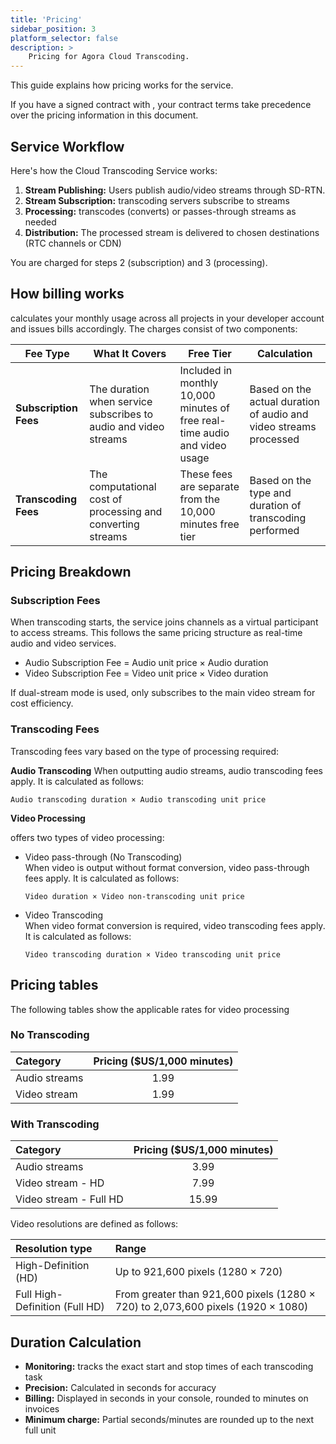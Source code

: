 ```yaml
---
title: 'Pricing'
sidebar_position: 3
platform_selector: false
description: >
    Pricing for Agora Cloud Transcoding.
---
```


This guide explains how pricing works for the <Vpd k="NAME" /> service.

<Admonition type="info">
If you have a signed contract with <Vg k="COMPANY" />, your contract terms take precedence over the pricing information in this document.
</Admonition>

## Service Workflow

Here's how the Cloud Transcoding Service works:

1. **Stream Publishing:** Users publish audio/video streams through <Vg k="COMPANY" /> SD-RTN.
2. **Stream Subscription:** <Vg k="COMPANY" /> transcoding servers subscribe to streams
3. **Processing:** <Vg k="COMPANY" /> transcodes (converts) or passes-through streams as needed
4. **Distribution:** The processed stream is delivered to chosen destinations (RTC channels or CDN)

You are charged for steps 2 (subscription) and 3 (processing).

## How billing works

<Vg k="COMPANY" /> calculates your monthly usage across all projects in your developer account and issues bills accordingly. The <Vpd k="NAME" /> charges consist of two components:

| Fee Type | What It Covers | Free Tier | Calculation |
|----------|---------------|-----------|-------------|
| **Subscription Fees** | The duration when <Vg k="COMPANY" /> service subscribes to audio and video streams | Included in monthly 10,000 minutes of free real-time audio and video usage | Based on the actual duration of audio and video streams processed |
| **Transcoding Fees** | The computational cost of processing and converting streams | These fees are separate from the 10,000 minutes free tier | Based on the type and duration of transcoding performed |


## Pricing Breakdown

### Subscription Fees

When transcoding starts, the service joins channels as a virtual participant to access streams. This follows the same pricing structure as <Vg k="COMPANY" /> real-time audio and video services.

- Audio Subscription Fee = Audio unit price × Audio duration  
- Video Subscription Fee = Video unit price × Video duration

<Admonition type="info"> 
If dual-stream mode is used, <Vg k="COMPANY" /> only subscribes to the main video stream for cost efficiency.
</Admonition>

### Transcoding Fees

Transcoding fees vary based on the type of processing required:

**Audio Transcoding**
When outputting audio streams, audio transcoding fees apply. It is calculated as follows:

`Audio transcoding duration × Audio transcoding unit price`

**Video Processing**

<Vg k="COMPANY" /> offers two types of video processing:

- Video pass-through (No Transcoding)  
    When video is output without format conversion, video pass-through fees apply. It is calculated as follows:

    `Video duration × Video non-transcoding unit price`

- Video Transcoding  
    When video format conversion is required, video transcoding fees apply. It is calculated as follows:

    `Video transcoding duration × Video transcoding unit price`

## Pricing tables

The following tables show the applicable rates for video processing

### No Transcoding

| Category | Pricing ($US/1,000 minutes) |
|:---------|:--------------------------:|
| Audio streams | 1.99 |
| Video stream  | 1.99 |

### With Transcoding

| Category | Pricing ($US/1,000 minutes) |
|:---------|:--------------------------:|
| Audio streams | 3.99 |
| Video stream - HD | 7.99 |
| Video stream - Full HD | 15.99 |

Video resolutions are defined as follows:

| Resolution type | Range |
|:-----|:-----------------|
| High-Definition (HD) | Up to 921,600 pixels (1280 × 720) |
| Full High-Definition (Full HD) | From greater than 921,600 pixels (1280 × 720) to 2,073,600 pixels (1920 × 1080) |


## Duration Calculation

- **Monitoring:** <Vg k="COMPANY" /> tracks the exact start and stop times of each transcoding task
- **Precision:** Calculated in seconds for accuracy
- **Billing:** Displayed in seconds in your console, rounded to minutes on invoices
- **Minimum charge:** Partial seconds/minutes are rounded up to the next full unit
